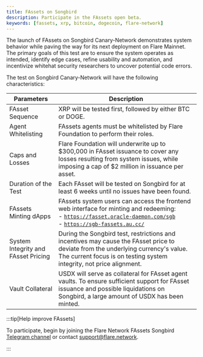 ```yaml
---
title: FAssets on Songbird
description: Participate in the FAssets open beta.
keywords: [fassets, xrp, bitcoin, dogecoin, flare-network]
---
```



The launch of FAssets on Songbird Canary-Network demonstrates system behavior while paving the way for its next deployment on Flare Mainnet. The primary goals of this test are to ensure the system operates as intended, identify edge cases, refine usability and automation, and incentivize whitehat security researchers to uncover potential code errors.

The test on Songbird Canary-Network will have the following characteristics:

| Parameters                          | Description                                                                                                                                                                                                                                      |
| ----------------------------------- | ------------------------------------------------------------------------------------------------------------------------------------------------------------------------------------------------------------------------------------------------ |
| FAsset Sequence                     | XRP will be tested first, followed by either BTC or DOGE.                                                                                                                                                                                        |
| Agent Whitelisting                  | FAssets agents must be whitelisted by Flare Foundation to perform their roles.                                                                                                                                                                   |
| Caps and Losses                     | Flare Foundation will underwrite up to \$300,000 in FAsset issuance to cover any losses resulting from system issues, while imposing a cap of $2 million in issuance per asset.                                                                  |
| Duration of the Test                | Each FAsset will be tested on Songbird for at least 6 weeks until no issues have been found.                                                                                                                                                     |
| FAssets Minting dApps               | FAssets system users can access the frontend web interface for minting and redeeming: <br/> - [`https://fasset.oracle-daemon.com/sgb`](https://fasset.oracle-daemon.com/sgb) <br /> - [`https://sgb-fassets.au.cc/`](https://sgb-fassets.au.cc/) |
| System Integrity and FAsset Pricing | During the Songbird test, restrictions and incentives may cause the FAsset price to deviate from the underlying currency's value. The current focus is on testing system integrity, not price alignment.                                         |
| Vault Collateral                    | USDX will serve as collateral for FAsset agent vaults. To ensure sufficient support for FAsset issuance and possible liquidations on Songbird, a large amount of USDX has been minted.                                                           |

:::tip[Help improve FAssets]

To participate, begin by joining the Flare Network FAssets Songbird [Telegram channel](https://t.me/FlareSupport) or contact [support@flare.network](mailto:support@flare.network).

<JiraIssueCollector />

:::

